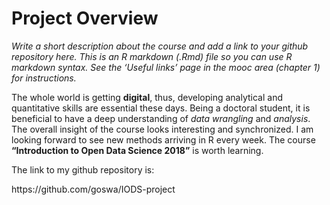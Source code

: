 
# Project Overview

*Write a short description about the course and add a link to your github repository here. This is an R markdown (.Rmd) file so you can use R markdown syntax. See the 'Useful links' page in the mooc area (chapter 1) for instructions.*

The whole world is getting **digital**, thus, developing analytical and quantitative skills are essential these days. Being a doctoral student, it is beneficial to have a deep understanding of *data wrangling* and *analysis*. The overall insight of the course looks interesting and synchronized. I am looking forward to see new methods arriving in R every week. The course **"Introduction to Open Data Science 2018"** is worth learning.

The link to my github repository is:

https://github.com/goswa/IODS-project
